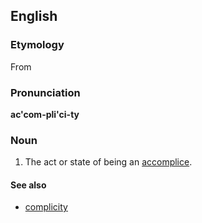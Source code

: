 ==English==

===Etymology===
From {{suffix|accomplice|ity}}

===Pronunciation===
'''ac'com-pli'ci-ty'''
{{rfp}}

===Noun===
{{en-noun|-}}

# {{rare}} The act or state of being an [[accomplice]].

====See also====
* [[complicity]]
